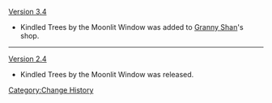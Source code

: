 [[Version 3.4]]
* Kindled Trees by the Moonlit Window was added to [[Granny Shan]]'s shop.
----
[[Version 2.4]]
* Kindled Trees by the Moonlit Window was released.
<noinclude>[[Category:Change History]]</noinclude>